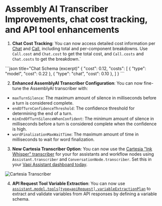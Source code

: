 # Assembly AI Transcriber Improvements, chat cost tracking, and API tool enhancements

1. **Chat Cost Tracking**: You can now access detailed cost information per [Chat](https://api.vapi.ai/api#:~:text=FunctionCall-,Chat,-CreateChatDTO) and [Call](https://api.vapi.ai/api#:~:text=SchedulePlan-,Call,-CallBatchError), including total and per-component breakdowns. Use `Call.cost` and `Chat.cost` to get the total cost, and `Call.costs` and `Chat.costs` to get the breakdown.`

  <CodeBlocks>
  ```json title="Chat Schema (excerpt)"
  {
    "cost": 0.12,
    "costs": [
      { "type": "model", "cost": 0.22 },
      { "type": "chat", "cost": 0.10 },
    ]
  }
  ```
  </CodeBlocks>

2. **Enhanced AssemblyAI Transcriber Configuration**: You can now fine-tune the AssemblyAI transcriber with:
  - `maxTurnSilence`: The maximum amount of silence in milliseconds before a turn is considered complete.
  - `endOfTurnConfidenceThreshold`: The confidence threshold for determining the end of a turn.
  - `minEndOfTurnSilenceWhenConfident`: The minimum amount of silence in milliseconds before a turn is considered complete when the confidence is high.
  - `wordFinalizationMaxWaitTime`: The maximum amount of time in milliseconds to wait for word finalization.

3. **New Cartesia Transcriber Option**: You can now use the [Cartesia "Ink Whisper" transcriber](https://api.vapi.ai/api#:~:text=CartesiaTranscriber) for your for assistants and workflow nodes using `Assistant.transcriber` and `ConversationNode.transcriber`. Set this in your [Vapi Assistant dashboard today](https://dashboard.vapi.ai/assistants#:~:text=Transcriber).

<Frame caption="Cartesia Transcriber">
    <img src="../static/images/changelog/cartesia-transcriber.png" alt="Cartesia Transcriber" />
</Frame>

4. **API Request Tool Variable Extraction**: You can now use [`assistant.model.tools[type=apiRequest].variableExtractionPlan`](https://api.vapi.ai/api#:~:text=VariableExtractionPlan) to extract and validate variables from API responses by defining a variable schema.
